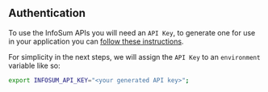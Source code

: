 ## Authentication

To use the InfoSum APIs you will need an `API Key`, to generate one for use in your application you can [follow these instructions](/docs/authentication).

For simplicity in the next steps, we will assign the `API Key` to an `environment` variable like so:

```bash
export INFOSUM_API_KEY="<your generated API key>";
```